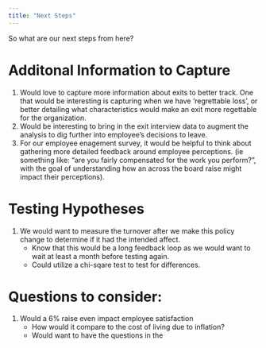 ```yaml
---
title: "Next Steps"
---
```


So what are our next steps from here?


# Additonal Information to Capture 

1. Would love to capture more information about exits to better track. One that would be interesting is capturing when we have 'regrettable loss', or better detailing what characteristics would make an exit more regettable for the organization.
1. Would be interesting to bring in the exit interview data to augment the analysis to dig further into employee's decisions to leave. 
1. For our employee enagement survey, it would be helpful to think about gathering more detailed feedback around employee perceptions. (ie something like: "are you fairly compensated for the work you perform?", with the goal of understanding how an across the board raise might impact their perceptions).


# Testing Hypotheses

1. We would want to measure the turnover after we make this policy change to determine if it had the intended affect.
    * Know that this would be a long feedback loop as we would want to wait at least a month before testing again.
    * Could utilize a chi-sqare test to test for differences. 


# Questions to consider:

1.  Would a 6% raise even impact employee satisfaction
    * How would it compare to the cost of living due to inflation?
    * Would want to have the questions in the 